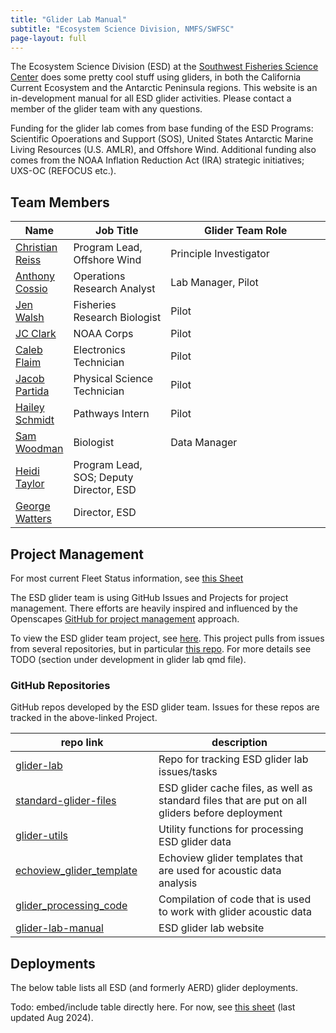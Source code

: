 ```yaml
---
title: "Glider Lab Manual"
subtitle: "Ecosystem Science Division, NMFS/SWFSC"
page-layout: full
---
```


The Ecosystem Science Division (ESD) at the [Southwest Fisheries Science Center](https://www.fisheries.noaa.gov/about/southwest-fisheries-science-center) does some pretty cool stuff using gliders, in both the California Current Ecosystem and the Antarctic Peninsula regions. This website is an in-development manual for all ESD glider activities. Please contact a member of the glider team with any questions.

Funding for the glider lab comes from base funding of the ESD Programs: Scientific Opoerations and Support (SOS), United States Antarctic Marine Living Resources (U.S. AMLR), and Offshore Wind. Additional funding also comes from the NOAA Inflation Reduction Act (IRA) strategic initiatives; UXS-OC (REFOCUS etc.).

## Team Members

| Name | Job Title | Glider Team Role |
|------|-----------|------------------|
| [Christian Reiss](mailto:christian.reiss@noaa.gov) | Program Lead, Offshore Wind  | Principle Investigator |
| [Anthony Cossio](mailto:anthony.cossio@noaa.gov)   | Operations Research Analyst  | Lab Manager, Pilot |
| [Jen Walsh](mailto:jen.walsh@noaa.gov)             | Fisheries Research Biologist | Pilot |
| [JC Clark](mailto:jason.c.clark@noaa.gov)          | NOAA Corps                   | Pilot |
| [Caleb Flaim](mailto:caleb.flaim@noaa.gov)         | Electronics Technician       | Pilot |
| [Jacob Partida](mailto:jacob.partida@noaa.gov)     | Physical Science Technician  | Pilot |
| [Hailey Schmidt](mailto:hailey.schmidt@noaa.gov)   | Pathways Intern              | Pilot |
| [Sam Woodman](mailto:sam.woodman@noaa.gov)         | Biologist                    | Data Manager |
| [Heidi Taylor](mailto:heidi.taylor@noaa.gov)       | Program Lead, SOS; Deputy Director, ESD | |
| [George Watters](mailto:george.watters@noaa.gov)   | Director, ESD | |

## Project Management

For most current Fleet Status information, see [this Sheet](https://docs.google.com/spreadsheets/d/1tB3QNKYx8qOYYS9QZotekBAx0y-_n2d-EZPjFFdYNuU/edit?usp=sharing)

The ESD glider team is using GitHub Issues and Projects for project management. There efforts are heavily inspired and influenced by the Openscapes [GitHub for project management](https://openscapes.github.io/series/core-lessons/github/github-issues.html) approach.

To view the ESD glider team project, see [here](https://github.com/orgs/us-amlr/projects/1). This project pulls from issues from several repositories, but in particular [this repo](https://github.com/us-amlr/glider-lab). For more details see TODO (section under development in glider lab qmd file).

### GitHub Repositories

GitHub repos developed by the ESD glider team. Issues for these repos are tracked in the above-linked Project.

| repo link | description |
|-----------|-------------|
| [glider-lab](https://github.com/us-amlr/glider-lab)                             | Repo for tracking ESD glider lab issues/tasks                                                   |
| [standard-glider-files](https://github.com/us-amlr/standard-glider-files)       | ESD glider cache files, as well as standard files that are put on all gliders before deployment |
| [glider-utils](https://github.com/SWFSC/glider-utils)                           | Utility functions for processing ESD glider data                                                |
| [echoview_glider_template](https://github.com/us-amlr/echoview_glider_template) | Echoview glider templates that are used for acoustic data analysis                              |
| [glider_processing_code](https://github.com/us-amlr/glider_processing_code)     | Compilation of code that is used to work with glider acoustic data                              |
| [glider-lab-manual](https://github.com/SWFSC/glider-lab-manual)                 | ESD glider lab website 

## Deployments

The below table lists all ESD (and formerly AERD) glider deployments. 

Todo: embed/include table directly here. For now, see [this sheet](https://docs.google.com/spreadsheets/d/1tSIi44OTEUQXPJwwiy1emhdIyRs9Vt8iT5IlJBMrPLA/edit?usp=sharing) (last updated Aug 2024).
